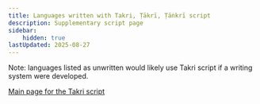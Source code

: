 ```yaml
---
title: Languages written with Takri, Ṭākrī, Ṭāṅkrī script
description: Supplementary script page
sidebar:
    hidden: true
lastUpdated: 2025-08-27
---
```



Note: languages listed as unwritten would likely use Takri script if a writing system were developed.

<WsList script='Takr' />

[Main page for the Takri script](/scrlang/script-takr)

